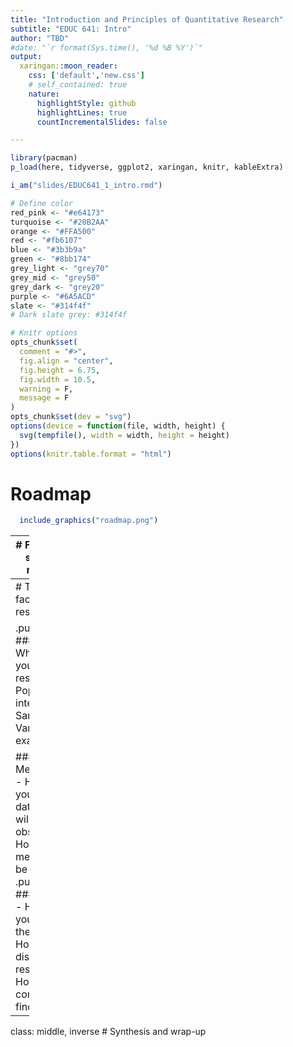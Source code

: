 ```yaml
---
title: "Introduction and Principles of Quantitative Research"
subtitle: "EDUC 641: Intro"
author: "TBD"
#date: "`r format(Sys.time(), '%d %B %Y')`"
output:
  xaringan::moon_reader:
    css: ['default','new.css']
    # self_contained: true
    nature:
      highlightStyle: github
      highlightLines: true
      countIncrementalSlides: false

---
```


```R
library(pacman)
p_load(here, tidyverse, ggplot2, xaringan, knitr, kableExtra)

i_am("slides/EDUC641_1_intro.rmd")

# Define color
red_pink <- "#e64173"
turquoise <- "#20B2AA"
orange <- "#FFA500"
red <- "#fb6107"
blue <- "#3b3b9a"
green <- "#8bb174"
grey_light <- "grey70"
grey_mid <- "grey50"
grey_dark <- "grey20"
purple <- "#6A5ACD"
slate <- "#314f4f"
# Dark slate grey: #314f4f

# Knitr options
opts_chunk$set(
  comment = "#>",
  fig.align = "center",
  fig.height = 6.75,
  fig.width = 10.5,
  warning = F,
  message = F
)
opts_chunk$set(dev = "svg")
options(device = function(file, width, height) {
  svg(tempfile(), width = width, height = height)
})
options(knitr.table.format = "html")

```
# Roadmap

```r
  include_graphics("roadmap.png")
```
                                                          

---
# Features of scientific research

#### 1. Data-based
#### 2. Systematic
#### 4. Defined sample and population
#### 4. Contextualized
#### 5. Reliabile and valid
#### 6. Disprovable
#### 7. Peer-reviewed

---
# Three facets to research

.pull-left[
### Design
- Where will you conduct research?
- Population of interest?
- Sample?
- Variables to examine?

### Measurement
- How will you collect data?
- Who will be observer?
- How will measurement be valid?
]
.pull-right[
### Analysis
- How will you process the data?
- How will you display results?
- How will you communicate findings?
]

---
class: middle, inverse
# Synthesis and wrap-up




